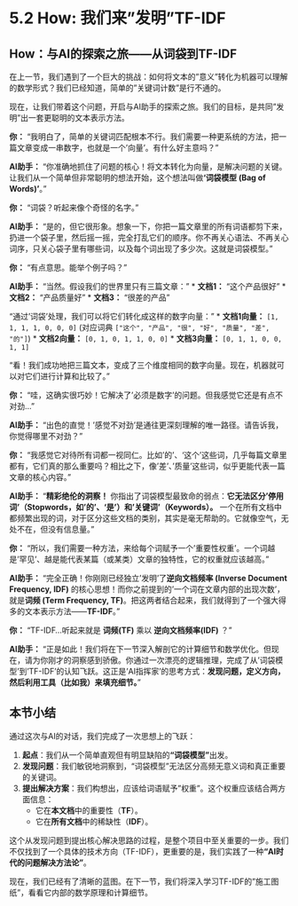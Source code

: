 # 5.2 How: 我们来"发明"TF-IDF


## **How：与AI的探索之旅——从词袋到TF-IDF**

在上一节，我们遇到了一个巨大的挑战：如何将文本的"意义"转化为机器可以理解的数学形式？我们已经知道，简单的"关键词计数"是行不通的。

现在，让我们带着这个问题，开启与AI助手的探索之旅。我们的目标，是共同"发明"出一套更聪明的文本表示方法。

::: {.callout-note title="与AI的探索之旅：从词袋到TF-IDF"}

**你：** "我明白了，简单的关键词匹配根本不行。我们需要一种更系统的方法，把一篇文章变成一串数字，也就是一个'向量'。有什么好主意吗？"

**AI助手：** "你准确地抓住了问题的核心！将文本转化为向量，是解决问题的关键。让我们从一个简单但非常聪明的想法开始，这个想法叫做**'词袋模型 (Bag of Words)'**。"

**你：** "词袋？听起来像个奇怪的名字。"

**AI助手：** "是的，但它很形象。想象一下，你把一篇文章里的所有词语都剪下来，扔进一个袋子里，然后摇一摇，完全打乱它们的顺序。你不再关心语法、不再关心词序，只关心袋子里有哪些词，以及每个词出现了多少次。这就是词袋模型。"

**你：** "有点意思。能举个例子吗？"

**AI助手：** "当然。假设我们的世界里只有三篇文章："
*   **文档1：** "这个产品很好"
*   **文档2：** "产品质量好"
*   **文档3：** "很差的产品"

"通过'词袋'处理，我们可以将它们转化成这样的数字向量："
*   **文档1向量：** `[1, 1, 1, 1, 0, 0, 0]`  (对应词典 `["这个", "产品", "很", "好", "质量", "差", "的"]`)
*   **文档2向量：** `[0, 1, 0, 1, 1, 0, 0]`
*   **文档3向量：** `[0, 1, 1, 0, 0, 1, 1]`

"看！我们成功地把三篇文本，变成了三个维度相同的数字向量。现在，机器就可以对它们进行计算和比较了。"

**你：** "哇，这确实很巧妙！它解决了'必须是数字'的问题。但我感觉它还是有点不对劲..."

**AI助手：** "出色的直觉！'感觉不对劲'是通往更深刻理解的唯一路径。请告诉我，你觉得哪里不对劲？"

**你：** "我感觉它对待所有词都一视同仁。比如'的'、'这个'这些词，几乎每篇文章里都有，它们真的那么重要吗？相比之下，像'差'、'质量'这些词，似乎更能代表一篇文章的核心内容。"

**AI助手：** "**精彩绝伦的洞察！** 你指出了词袋模型最致命的弱点：**它无法区分'停用词'（Stopwords，如'的'、'是'）和'关键词'（Keywords）。** 一个在所有文档中都频繁出现的词，对于区分这些文档的类别，其实是毫无帮助的。它就像空气，无处不在，但没有信息量。"

**你：** "所以，我们需要一种方法，来给每个词赋予一个'重要性权重'。一个词越是'罕见'、越是能代表某篇（或某类）文章的独特性，它的权重就应该越高。"

**AI助手：** "完全正确！你刚刚已经独立'发明'了**逆向文档频率 (Inverse Document Frequency, IDF)** 的核心思想！而你之前提到的'一个词在文章内部的出现次数'，就是**词频 (Term Frequency, TF)**。把这两者结合起来，我们就得到了一个强大得多的文本表示方法——**TF-IDF**。"

**你：** "TF-IDF...听起来就是 **词频(TF)** 乘以 **逆向文档频率(IDF)** ？"

**AI助手：** "正是如此！我们将在下一节深入解剖它的计算细节和数学优化。但现在，请为你刚才的洞察感到骄傲。你通过一次漂亮的逻辑推理，完成了从'词袋模型'到'TF-IDF'的认知飞跃。这正是'AI指挥家'的思考方式：**发现问题，定义方向，然后利用工具（比如我）来填充细节。**"
:::

## 本节小结

通过这次与AI的对话，我们完成了一次思想上的飞跃：

1.  **起点**：我们从一个简单直观但有明显缺陷的**"词袋模型"**出发。
2.  **发现问题**：我们敏锐地洞察到，"词袋模型"无法区分高频无意义词和真正重要的关键词。
3.  **提出解决方案**：我们构想出，应该给词语赋予"权重"。这个权重应该结合两方面信息：
    *   它在**本文档**中的重要性（**TF**）。
    *   它在**所有文档**中的稀缺性（**IDF**）。

这个从发现问题到提出核心解决思路的过程，是整个项目中至关重要的一步。我们不仅找到了一个具体的技术方向（TF-IDF），更重要的是，我们实践了一种**"AI时代的问题解决方法论"**。

现在，我们已经有了清晰的蓝图。在下一节，我们将深入学习TF-IDF的"施工图纸"，看看它内部的数学原理和计算细节。

 